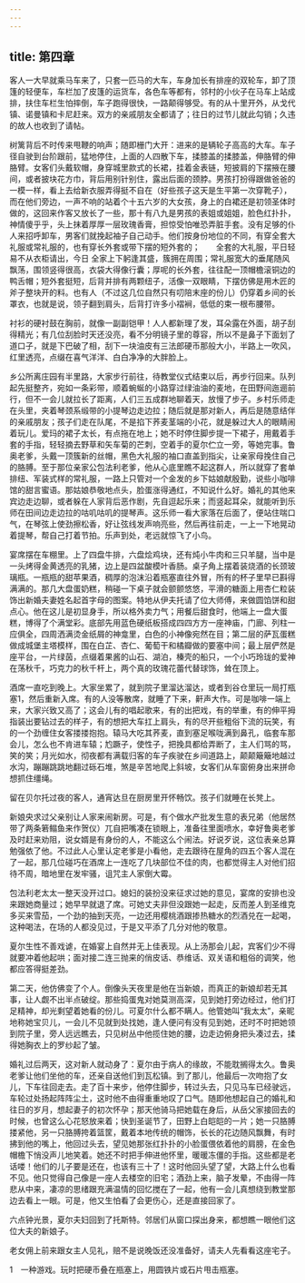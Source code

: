 ```yaml
---
---
---
```

title: 第四章
---




客人一大早就乘马车来了，只套一匹马的大车，车身加长有排座的双轮车，卸了顶篷的轻便车，车栏加了皮篷的运货车，各色车等都有，邻村的小伙子在马车上站成排，扶住车栏生怕摔倒，车子跑得很快，一路颠得够受。有的从十里开外，从戈代镇、诺曼镇和卡尼赶来。双方的亲戚朋友全都请了；往日的过节儿就此勾销；久违的故人也收到了请帖。

树篱背后不时传来甩鞭的响声；随即栅门大开：进来的是辆轮子高高的大车。车子径自驶到台阶跟前，猛地停住，上面的人四散下车，揉膝盖的揉膝盖，伸胳臂的伸胳臂。女客们头戴软帽，身穿城里款式的长裙，挂着金表链，短披肩的下摆掖在腰间，或者披块花方巾，背后用别针别住，露出后面的颈脖。男孩打扮得跟做爸爸的一模一样，看上去给新衣服弄得挺不自在（好些孩子这天是生平第一次穿靴子），而在他们旁边，一声不响的站着个十五六岁的大女孩，身上的白裙还是初领圣体时做的，这回来作客又放长了一些，那十有八九是男孩的表姐或姐姐，脸色红扑扑，神情傻乎乎，头上抹着厚厚一层玫瑰香膏，担惊受怕唯恐弄脏手套。没有足够的仆人来招呼卸车，男客们就挽起袖子自己动手。他们按身份地位的不同，有穿全套大礼服或常礼服的，也有穿长外套或带下摆的短外套的；　　全套的大礼服，平日轻易不从衣柜请出，今日 全家上下躬逢其盛，簇拥在周围；常礼服宽大的垂尾随风飘荡，围领竖得很高，衣袋大得像行囊；厚呢的长外套，往往配一顶帽檐滚铜边的鸭舌帽；短外套挺短，后背并排有两颗纽子，活像一双眼睛，下摆仿佛是用木匠的斧子整块开的料。也有人（不过这几位自然只有叨陪末座的份儿）仍穿着乡间的长罩衣，也就是说，领子翻到肩头，后背打许多小褶裥，低低的束一根布腰带。

衬衫的硬衬鼓在胸前，就像一副副铠甲！人人都新理了发，耳朵露在外面，胡子刮得精光；有几位刮脸时天还没亮，看不分明镜子里的尊容，所以不是鼻子下面划了道口子，就是下巴破了相，刮下一块油皮有三法郎硬币那般大小，半路上一吹风，红里透亮，点缀在喜气洋洋、白白净净的大胖脸上。

乡公所离庄园有半里路，大家步行前往，待教堂仪式结束以后，再步行回来。队列起先挺整齐，宛如一条彩带，顺着蜿蜒的小路穿过绿油油的麦地，在田野间迤逦前行，但不一会儿就拉长了距离，人们三五成群地聊着天，放慢了步子。乡村乐师走在头里，夹着琴颈系缎带的小提琴边走边拉；随后就是那对新人，再后是随意结伴的亲戚朋友；孩子们走在队尾，不是掐下荞麦茎端的小花，就是躲过大人的眼睛闹着玩儿。爱玛的裙子太长，有点拖在地上；她不时停住脚步提一下裙子，用戴着手套的手指，轻轻摘去野草和矢车菊的芒刺，空着手的夏尔伫立一旁，等她完事。鲁奥老爹，头戴一顶簇新的丝帽，黑色大礼服的袖口直盖到指尖，让亲家母挽住自己的胳膊。至于那位亲家公包法利老爹，他从心底里瞧不起这群人，所以就穿了套单排纽、军装式样的常礼服，一路上只管对一个金发的乡下姑娘献殷勤，说些小咖啡馆的甜言蜜语。那姑娘恭敬地点头，脸蛋涨得通红，不知说什么好。婚礼的其他来宾边走边聊，或者躲在人家背后恶作剧，先自逗起乐来；而竖起耳朵，就能听到乐师在田间边走边拉的咕叽咕叽的提琴声。这乐师一看大家落在后面了，便站住喘口气，在琴弦上使劲擦松香，好让弦线发声响亮些，然后再往前走，一上一下地晃动着提琴，帮自己打着节拍。乐声到处，老远就惊飞了小鸟。

宴席摆在车棚里。上了四盘牛排，六盘烩鸡块，还有炖小牛肉和三只羊腿，当中是一头烤得金黄透亮的乳猪，边上是四盆酸模叶香肠。桌子角上摆着装烧酒的长颈玻璃瓶。一瓶瓶的甜苹果酒，稠厚的泡沫沿着瓶塞直往外冒，所有的杯子里早已斟得满满的。那几大盘蛋奶糕，稍碰一下桌子就会颤颤悠悠，平滑的糖面上用杏仁粒装饰出新婚夫妻姓名起首字母的图案。特地从伊夫托请了位大师傅，来做圆馅饼和甜点心。他在这儿是初显身手，所以格外卖力气；用餐后甜食时，他端上一盘大蛋糕，博得了个满堂彩。底部先用蓝色硬纸板搭成四四方方一座神庙，门廊、列柱一应俱全，四周洒满烫金纸屑的神龛里，白色的小神像宛然在目；第二层的萨瓦蛋糕做成城堡主塔模样，围在白芷、杏仁、葡萄干和橘瓣做的要塞中间；最上层俨然是座平台，一片绿茵，点缀着果酱的山石、湖泊，榛壳的船只，一个小巧玲珑的爱神在荡秋千，巧克力的秋千杆上，两个真的玫瑰花蕾代替球饰，耸在顶上。

酒席一直吃到晚上。大家坐累了，就到院子里溜达溜达，或者到谷仓里玩一局打瓶塞1，然后重新入席。有的人没等散席，就睡了下来，鼾声大作。可是咖啡一端上来，大家兴致又高了；这会儿有的唱起歌来，有的出把戏，有的举重，有的伸平拇指装出要钻过去的样子，有的想把大车扛上肩头，有的尽开些粗俗下流的玩笑，有的一个劲缠住女客搂搂抱抱。辕马大吃其荞麦，直到塞足喉咙满到鼻孔，临套车那会儿，怎么也不肯进车辕；尥蹶子，使性子，把挽具都给弄断了，主人们骂的骂，笑的笑；月光如水，彻夜都有满载归客的车子疾驶在乡间道路上，颠颠簸簸地越过水沟，蹦蹦跳跳地翻过砾石堆，煞是辛苦地爬上斜坡，女客们从车窗俯身出来拼命想抓住缰绳。

留在贝尔托过夜的客人，通宵达旦在厨房里开怀畅饮。孩子们就睡在长凳上。

新娘央求过父亲别让人家来闹新房。可是，有个做水产批发生意的表兄弟（他居然带了两条箬鳎鱼来作贺仪）兀自把嘴凑在锁眼上，准备往里面喷水，幸好鲁奥老爹及时赶来劝阻，说女婿是有身份的人，不能这么个闹法。好说歹说，这位表亲总算勉强依了他。不过此人心里认定老爹是小看他，走去跟待在屋角的四五个客人混在了一起，那几位碰巧在酒席上一连吃了几块部位不佳的肉，也都觉得主人对他们招待不周，暗地里在发牢骚，诅咒主人家倒大霉。

包法利老太太一整天没开过口。媳妇的装扮没来征求过她的意见，宴席的安排也没来跟她商量过；她早早就退了席。可她丈夫非但没跟她一起走，反而差人到圣维克多买来雪茄，一个劲的抽到天亮，一边还用樱桃酒跟掺热糖水的烈酒兑在一起喝，这种喝法，在场的人都没见过，于是又平添了几分对他的敬意。

夏尔生性不善戏谑，在婚宴上自然并无上佳表现。从上汤那会儿起，宾客们少不得就要冲着他起哄；面对接二连三抛来的俏皮话、恭维话、双关语和粗俗的调笑，他都应答得挺差劲。

第二天，他仿佛变了个人。倒像头天夜里是他在当新娘，而真正的新娘却若无其事，让人觑不出半点破绽。那些捣蛋鬼对她莫测高深，见到她打旁边经过，他们打足精神，却光剩望着她看的份儿。可夏尔什么都不瞒人。他管她叫“我太太”，亲昵地称她宝贝儿，一会儿不见就到处找她，逢人便问有没有见到她，还时不时把她领到院子里，旁人远远瞧去，只见树丛中他揽住她的腰，边走边俯身把头凑过去，揉得她胸衣上的罗纱起了皱。

婚礼过后两天，这对新人就动身了：夏尔由于病人的缘故，不能耽搁得太久。鲁奥老爹让他们坐他的车，还亲自送他们到瓦松镇。到了那儿，他最后一次吻抱了女儿，下车往回走去。走了百十来步，他停住脚步，转过头去，只见马车已经驶远，车轮过处扬起阵阵尘土，这时他不由得重重地叹了口气。随即他想起自己的婚礼和往日的岁月，想起妻子的初次怀孕；那天他骑马把她载在身后，从岳父家接回去的时候，也曾这么心花怒放来着；快到圣诞节了，田野上白皑皑的一片；她一只胳膊搂紧他，另一只胳膊挎着篮筐，戴着本地传统的帽饰，长长的花边随风飘舞，有时拂到他的嘴上，他回过头去，望见她那张红扑扑的小脸蛋偎依着他的肩膀，在金色帽檐下悄没声儿地笑着。她还不时把手伸进他怀里，暖暖冻僵的手指。这些都是老话喽！他们的儿子要是还在，也该有三十了！这时他回头望了望，大路上什么也看不见。他只觉得自己像是一座人去楼空的旧宅；酒劲上来，脑子发晕，不由得一阵悲从中来，凄凉的思绪跟充满温情的回忆搅在了一起，他有一会儿真想绕到教堂那边去看上一眼。可是，他又生怕看了会更伤心，还是直接回家了。

六点钟光景，夏尔夫妇回到了托斯特。邻居们从窗口探出身来，都想瞧一眼他们这位大夫的新娘子。

老女佣上前来跟女主人见礼，赔不是说晚饭还没准备好，请夫人先看看这座宅子。





1　一种游戏。玩时把硬币叠在瓶塞上，用圆铁片或石片甩击瓶塞。